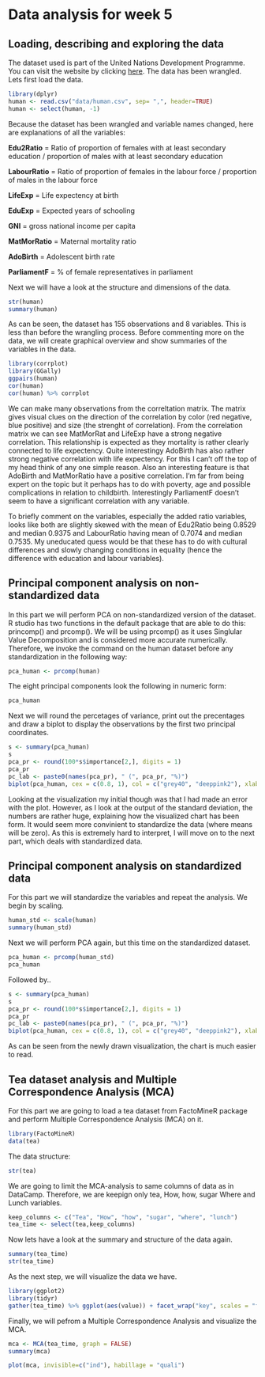 # Data analysis for week 5

## Loading, describing and exploring the data

The dataset used is part of the United Nations Development Programme. You can visit the website by clicking [here](http://hdr.undp.org/en/content/human-development-index-hdi). The data has been wrangled. Lets first load the data.

```r
library(dplyr)
human <- read.csv("data/human.csv", sep= ",", header=TRUE)
human <- select(human, -1)
```

Because the dataset has been wrangled and variable names changed, here are explanations of all the variables:

**Edu2Ratio** = Ratio of proportion of females with at least secondary education / proportion of males with at least secondary education 

**LabourRatio** = Ratio of proportion of females in the labour force / proportion of males in the labour force

**LifeExp** = Life expectency at birth

**EduExp** = Expected years of schooling

**GNI** = gross national income per capita

**MatMorRatio** = Maternal mortality ratio

**AdoBirth** = Adolescent birth rate

**ParliamentF** = % of female representatives in parliament

Next we will have a look at the structure and dimensions of the data.

```r
str(human)
summary(human)
```

As can be seen, the dataset has 155 observations and 8 variables. This is less than before the wrangling process. Before commenting more on the data, we will create graphical overview and show summaries of the variables in the data.

```r
library(corrplot)
library(GGally)
ggpairs(human)
cor(human)
cor(human) %>% corrplot

```

We can make many observations from the correltation matrix. The matrix gives visual clues on the direction of the correlation by color (red negative, blue positive) and size (the strenght of correlation). From the correlation matrix we can see MatMorRat and LifeExp have a strong negative correlation. This relationship is expected as they mortality is rather clearly connected to life expectency. Quite interestingy AdoBirth has also rather strong negative correlation with life expectency. For this I can't off the top of my head think of any one simple reason. Also an interesting feature is that AdoBirth and MatMorRatio have a positive correlation. I'm far from being expert on the topic but it perhaps has to do with poverty, age and possible complications in relation to childbirth. Interestingly ParliamentF doesn't seem to have a significant correlation with any variable.

To briefly comment on the variables, especially the added ratio variables, looks like both are slightly skewed with the mean of Edu2Ratio being 0.8529 and median 0.9375 and LabourRatio having mean of 0.7074 and median 0.7535. My uneducated quess would be that these has to do with cultural differences and slowly changing conditions in equality (hence the difference with education and labour variables).


## Principal component analysis on non-standardized data


In this part we will perform PCA on non-standardized version of the dataset. R studio has two functions in the default package that are able to do this: princomp() and prcomp(). We will be using prcomp() as it uses Singlular Value Decomposition and is considered more accurate numerically. Therefore, we invoke the command on the human dataset before any standardization in the following way:

```r
pca_human <- prcomp(human)
```

The eight principal components look the following in numeric form:

```r
pca_human
```

Next we will round the percetages of variance, print out the precentages and draw a biplot to display the observations by the first two principal coordinates.

```r
s <- summary(pca_human)
s
pca_pr <- round(100*s$importance[2,], digits = 1)
pca_pr
pc_lab <- paste0(names(pca_pr), " (", pca_pr, "%)")
biplot(pca_human, cex = c(0.8, 1), col = c("grey40", "deeppink2"), xlab = pc_lab[1], ylab = pc_lab[2])
```
 
Looking at the visualization my initial though was that I had made an error with the plot. However, as I look at the output of the standard deviation, the numbers are rather huge, explaining how the visualized chart has been form. It would seem more convinient to standardize the data (where means will be zero). As this is extremely hard to interpret, I will move on to the next part, which deals with standardized data.
 
## Principal component analysis on standardized data

For this part we will standardize the variables and repeat the analysis. We begin by scaling.

```r
human_std <- scale(human)
summary(human_std)
```

Next we will perform PCA again, but this time on the standardized dataset.

```r
pca_human <- prcomp(human_std)
pca_human
```

Followed by..

```r
s <- summary(pca_human)
s
pca_pr <- round(100*s$importance[2,], digits = 1)
pca_pr
pc_lab <- paste0(names(pca_pr), " (", pca_pr, "%)")
biplot(pca_human, cex = c(0.8, 1), col = c("grey40", "deeppink2"), xlab = pc_lab[1], ylab = pc_lab[2])
```

As can be seen from the newly drawn visualization, the chart is much easier to read.

## Tea dataset analysis and Multiple Correspondence Analysis (MCA)

For this part we are going to load a tea dataset from FactoMineR package and perform Multiple Correspondence Analysis (MCA) on it.

```r
library(FactoMineR)
data(tea)
```

The data structure:

```r
str(tea)
```

We are going to limit the MCA-analysis to same columns of data as in DataCamp. Therefore, we are keepign only tea, How, how, sugar Where and Lunch variables.

```r
keep_columns <- c("Tea", "How", "how", "sugar", "where", "lunch")
tea_time <- select(tea,keep_columns)
```

Now lets have a look at the summary and structure of the data again.

```r
summary(tea_time)
str(tea_time)
```

As the next step, we will visualize the data we have.

```r
library(ggplot2)
library(tidyr)
gather(tea_time) %>% ggplot(aes(value)) + facet_wrap("key", scales = "free") + geom_bar() + theme(axis.text.x = element_text(angle = 45, hjust = 1, size = 8))
```

Finally, we will pefrom a Multiple Correspondence Analysis and visualize the MCA.

```r
mca <- MCA(tea_time, graph = FALSE)
summary(mca)
```


```r
plot(mca, invisible=c("ind"), habillage = "quali")
```

